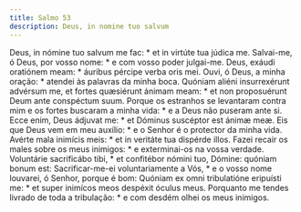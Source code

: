 ```yaml
---
title: Salmo 53
description: Deus, in nomine tuo salvum
---
```


<div class="side-by-side not-content">
  <span>Deus, in nómine tuo salvum me fac: * et in virtúte tua júdica me.</span>
  <span>Salvai-me, ó Deus, por vosso nome: * e com vosso poder julgai-me.</span>
  <span>Deus, exáudi oratiónem meam: * áuribus pércipe verba oris mei.</span>
  <span>
    Ouvi, ó Deus, a minha oração: * atendei às palavras da minha boca.
  </span>
  <span>
    Quóniam aliéni insurrexérunt advérsum me, et fortes quæsiérunt ánimam meam:
    * et non proposuérunt Deum ante conspéctum suum.
  </span>
  <span>
    Porque os estranhos se levantaram contra mim e os fortes buscaram a minha
    vida: * e a Deus não puseram ante si.
  </span>
  <span>Ecce enim, Deus ádjuvat me: * et Dóminus suscéptor est ánimæ meæ.</span>
  <span>
    Eis que Deus vem em meu auxílio: * e o Senhor é o protector da minha vida.
  </span>
  <span>Avérte mala inimícis meis: * et in veritáte tua dispérde illos.</span>
  <span>
    Fazei recair os males sobre os meus inimigos: * e exterminai-os na vossa
    verdade.
  </span>
  <span>
    Voluntárie sacrificábo tibi, * et confitébor nómini tuo, Dómine: quóniam
    bonum est:
  </span>
  <span>
    Sacrificar-me-ei voluntariamente a Vós, * e o vosso nome louvarei, ó Senhor,
    porque é bom:
  </span>
  <span>
    Quóniam ex omni tribulatióne eripuísti me: * et super inimícos meos despéxit
    óculus meus.
  </span>
  <span>
    Porquanto me tendes livrado de toda a tribulação: * e com desdém olhei os
    meus inimigos.
  </span>
</div>
